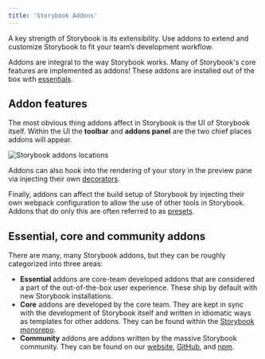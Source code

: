 ```yaml
---
title: 'Storybook Addons'
---
```


A key strength of Storybook is its extensibility. Use addons to extend and customize Storybook to fit your team’s development workflow.

Addons are integral to the way Storybook works. Many of Storybook's core features are implemented as addons! These addons are installed out of the box with [essentials](../essentials/introduction.mdx).

## Addon features

The most obvious thing addons affect in Storybook is the UI of Storybook itself. Within the UI the **toolbar** and **addons panel** are the two chief places addons will appear.

![Storybook addons locations](./addon-locations.jpg)

Addons can also hook into the rendering of your story in the preview pane via injecting their own [decorators](../writing-stories/decorators.mdx).

Finally, addons can affect the build setup of Storybook by injecting their own webpack configuration to allow the use of other tools in Storybook. Addons that do only this are often referred to as [presets](../addons/addon-types.mdx).

## Essential, core and community addons

There are many, many Storybook addons, but they can be roughly categorized into three areas:

- **Essential** addons are core-team developed addons that are considered a part of the out-of-the-box user experience. These ship by default with new Storybook installations.
- **Core** addons are developed by the core team. They are kept in sync with the development of Storybook itself and written in idiomatic ways as templates for other addons. They can be found within the [Storybook monorepo](https://github.com/storybookjs/storybook/tree/next/addons).
- **Community** addons are addons written by the massive Storybook community. They can be found on our [website](https://storybook.js.org/addons/), [GitHub](https://github.com/), and [npm](https://www.npmjs.com/).